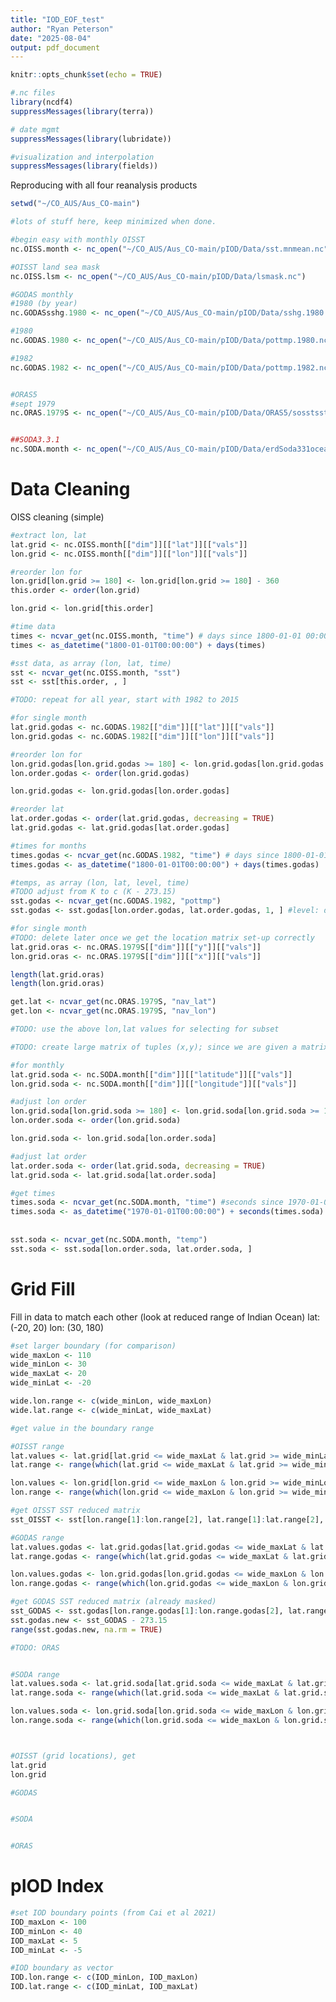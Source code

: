 ---
title: "IOD_EOF_test"
author: "Ryan Peterson"
date: "2025-08-04"
output: pdf_document
---

```{r setup, include=FALSE}
knitr::opts_chunk$set(echo = TRUE)
```

```{r library}
#.nc files
library(ncdf4)
suppressMessages(library(terra))

# date mgmt
suppressMessages(library(lubridate))

#visualization and interpolation
suppressMessages(library(fields))

```


Reproducing with all four reanalysis products

```{r import_data}
setwd("~/CO_AUS/Aus_CO-main")

#lots of stuff here, keep minimized when done.

#begin easy with monthly OISST
nc.OISS.month <- nc_open("~/CO_AUS/Aus_CO-main/pIOD/Data/sst.mnmean.nc")

#OISST land sea mask
nc.OISS.lsm <- nc_open("~/CO_AUS/Aus_CO-main/pIOD/Data/lsmask.nc")

#GODAS monthly
#1980 (by year)
nc.GODASsshg.1980 <- nc_open("~/CO_AUS/Aus_CO-main/pIOD/Data/sshg.1980.nc") #sea surface height

#1980 
nc.GODAS.1980 <- nc_open("~/CO_AUS/Aus_CO-main/pIOD/Data/pottmp.1980.nc")

#1982
nc.GODAS.1982 <- nc_open("~/CO_AUS/Aus_CO-main/pIOD/Data/pottmp.1982.nc")


#ORAS5
#sept 1979
nc.ORAS.1979S <- nc_open("~/CO_AUS/Aus_CO-main/pIOD/Data/ORAS5/sosstsst_control_monthly_highres_2D_197909_CONS_v0.1.nc")


##SODA3.3.1
nc.SODA.month <- nc_open("~/CO_AUS/Aus_CO-main/pIOD/Data/erdSoda331oceanmday_6a77_2294_0698.nc")

```



# Data Cleaning

OISS cleaning (simple)

```{r OISST}
#extract lon, lat
lat.grid <- nc.OISS.month[["dim"]][["lat"]][["vals"]]
lon.grid <- nc.OISS.month[["dim"]][["lon"]][["vals"]]

#reorder lon for 
lon.grid[lon.grid >= 180] <- lon.grid[lon.grid >= 180] - 360
this.order <- order(lon.grid)

lon.grid <- lon.grid[this.order]

#time data
times <- ncvar_get(nc.OISS.month, "time") # days since 1800-01-01 00:00:0.0
times <- as_datetime("1800-01-01T00:00:00") + days(times)

#sst data, as array (lon, lat, time)
sst <- ncvar_get(nc.OISS.month, "sst")
sst <- sst[this.order, , ]

```



```{r GODAS}
#TODO: repeat for all year, start with 1982 to 2015

#for single month
lat.grid.godas <- nc.GODAS.1982[["dim"]][["lat"]][["vals"]]
lon.grid.godas <- nc.GODAS.1982[["dim"]][["lon"]][["vals"]]

#reorder lon for 
lon.grid.godas[lon.grid.godas >= 180] <- lon.grid.godas[lon.grid.godas >= 180] - 360
lon.order.godas <- order(lon.grid.godas)

lon.grid.godas <- lon.grid.godas[lon.order.godas]

#reorder lat
lat.order.godas <- order(lat.grid.godas, decreasing = TRUE)
lat.grid.godas <- lat.grid.godas[lat.order.godas]

#times for months
times.godas <- ncvar_get(nc.GODAS.1982, "time") # days since 1800-01-01 00:00:0.0
times.godas <- as_datetime("1800-01-01T00:00:00") + days(times.godas)

#temps, as array (lon, lat, level, time)
#TODO adjust from K to c (K - 273.15)
sst.godas <- ncvar_get(nc.GODAS.1982, "pottmp")
sst.godas <- sst.godas[lon.order.godas, lat.order.godas, 1, ] #level: depth 5m
```


```{r ORAS5}
#for single month
#TODO: delete later once we get the location matrix set-up correctly
lat.grid.oras <- nc.ORAS.1979S[["dim"]][["y"]][["vals"]]
lon.grid.oras <- nc.ORAS.1979S[["dim"]][["x"]][["vals"]]

length(lat.grid.oras)
length(lon.grid.oras)

get.lat <- ncvar_get(nc.ORAS.1979S, "nav_lat")
get.lon <- ncvar_get(nc.ORAS.1979S, "nav_lon")

#TODO: use the above lon,lat values for selecting for subset

#TODO: create large matrix of tuples (x,y); since we are given a matrix of lon X lat that aligns with the data 

```


```{r SODA}
#for monthly
lat.grid.soda <- nc.SODA.month[["dim"]][["latitude"]][["vals"]]
lon.grid.soda <- nc.SODA.month[["dim"]][["longitude"]][["vals"]]

#adjust lon order
lon.grid.soda[lon.grid.soda >= 180] <- lon.grid.soda[lon.grid.soda >= 180] - 360
lon.order.soda <- order(lon.grid.soda)

lon.grid.soda <- lon.grid.soda[lon.order.soda]

#adjust lat order
lat.order.soda <- order(lat.grid.soda, decreasing = TRUE)
lat.grid.soda <- lat.grid.soda[lat.order.soda]

#get times
times.soda <- ncvar_get(nc.SODA.month, "time") #seconds since 1970-01-01T00:00:00Z
times.soda <- as_datetime("1970-01-01T00:00:00") + seconds(times.soda)
  
  
sst.soda <- ncvar_get(nc.SODA.month, "temp")
sst.soda <- sst.soda[lon.order.soda, lat.order.soda, ]

```


# Grid Fill

Fill in data to match each other (look at reduced range of Indian Ocean)
lat: (-20, 20)
lon: (30, 180)

```{r select}
#set larger boundary (for comparison)
wide_maxLon <- 110
wide_minLon <- 30
wide_maxLat <- 20
wide_minLat <- -20

wide.lon.range <- c(wide_minLon, wide_maxLon)
wide.lat.range <- c(wide_minLat, wide_maxLat)

#get value in the boundary range

#OISST range
lat.values <- lat.grid[lat.grid <= wide_maxLat & lat.grid >= wide_minLat]
lat.range <- range(which(lat.grid <= wide_maxLat & lat.grid >= wide_minLat))

lon.values <- lon.grid[lon.grid <= wide_maxLon & lon.grid >= wide_minLon]
lon.range <- range(which(lon.grid <= wide_maxLon & lon.grid >= wide_minLon))

#get OISST SST reduced matrix
sst_OISST <- sst[lon.range[1]:lon.range[2], lat.range[1]:lat.range[2], ] 

#GODAS range
lat.values.godas <- lat.grid.godas[lat.grid.godas <= wide_maxLat & lat.grid.godas >= wide_minLat]
lat.range.godas <- range(which(lat.grid.godas <= wide_maxLat & lat.grid.godas >= wide_minLat))

lon.values.godas <- lon.grid.godas[lon.grid.godas <= wide_maxLon & lon.grid.godas >= wide_minLon]
lon.range.godas <- range(which(lon.grid.godas <= wide_maxLon & lon.grid.godas >= wide_minLon))

#get GODAS SST reduced matrix (already masked)
sst_GODAS <- sst.godas[lon.range.godas[1]:lon.range.godas[2], lat.range.godas[1]:lat.range.godas[2], 1] #january 1982
sst.godas.new <- sst_GODAS - 273.15
range(sst.godas.new, na.rm = TRUE)

#TODO: ORAS


#SODA range
lat.values.soda <- lat.grid.soda[lat.grid.soda <= wide_maxLat & lat.grid.soda >= wide_minLat]
lat.range.soda <- range(which(lat.grid.soda <= wide_maxLat & lat.grid.soda >= wide_minLat))

lon.values.soda <- lon.grid.soda[lon.grid.soda <= wide_maxLon & lon.grid.soda >= wide_minLon]
lon.range.soda <- range(which(lon.grid.soda <= wide_maxLon & lon.grid.soda >= wide_minLon))




```



```{r grid}
#OISST (grid locations), get 
lat.grid
lon.grid

#GODAS


#SODA


#ORAS
```



# pIOD Index 

```{r IOD_range}
#set IOD boundary points (from Cai et al 2021)
IOD_maxLon <- 100
IOD_minLon <- 40
IOD_maxLat <- 5
IOD_minLat <- -5

#IOD boundary as vector
IOD.lon.range <- c(IOD_minLon, IOD_maxLon)
IOD.lat.range <- c(IOD_minLat, IOD_maxLat) 
```

